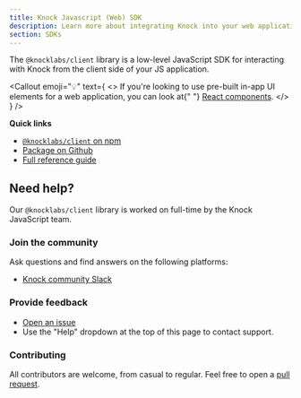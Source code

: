 ```yaml
---
title: Knock Javascript (Web) SDK
description: Learn more about integrating Knock into your web applications through our Javascript SDKs.
section: SDKs
---
```


The `@knocklabs/client` library is a low-level JavaScript SDK for interacting with Knock from the client side of your JS application.

<Callout
  emoji="💡"
  text={
    <>
      If you're looking to use pre-built in-app UI elements for a web application, you can look at{" "}
      <a href="/in-app-ui/react">React components</a>.
    </>
  }
/>


**Quick links**

- [`@knocklabs/client` on npm](https://www.npmjs.com/package/@knocklabs/client)
- [Package on Github](https://github.com/knocklabs/javascript/tree/main/packages/client)
- [Full reference guide](/sdks/javascript/reference)

## Need help?

Our `@knocklabs/client` library is worked on full-time by the Knock JavaScript team.

### Join the community

Ask questions and find answers on the following platforms:

- [Knock community Slack](https://knock.app/join-slack)

### Provide feedback

- [Open an issue](https://github.com/knocklabs/javascript/issues)
- Use the "Help" dropdown at the top of this page to contact support.

### Contributing

All contributors are welcome, from casual to regular. Feel free to open a [pull request](https://github.com/knocklabs/javascript/pulls).
